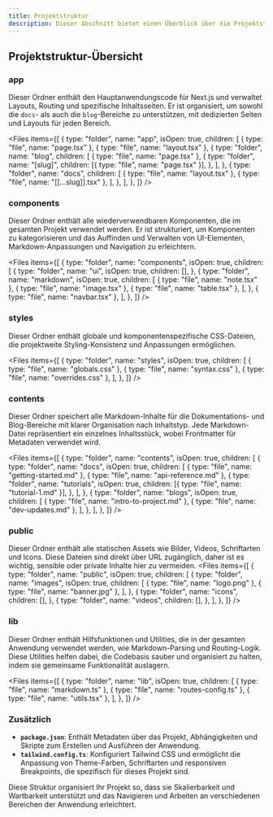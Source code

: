 ```yaml
---
title: Projektstruktur
description: Dieser Abschnitt bietet einen Überblick über die Projektstruktur.
---
```


## Projektstruktur-Übersicht

### app

Dieser Ordner enthält den Hauptanwendungscode für Next.js und verwaltet Layouts, Routing und spezifische Inhaltsseiten. Er ist organisiert, um sowohl die `docs`- als auch die `blog`-Bereiche zu unterstützen, mit dedizierten Seiten und Layouts für jeden Bereich.

<Files
  items={[
    {
      type: "folder",
      name: "app",
      isOpen: true,
      children: [
        { type: "file", name: "page.tsx" },
        { type: "file", name: "layout.tsx" },
        {
          type: "folder",
          name: "blog",
          children: [
            { type: "file", name: "page.tsx" },
            {
              type: "folder",
              name: "[slug]",
              children: [{ type: "file", name: "page.tsx" }],
            },
          ],
        },
        {
          type: "folder",
          name: "docs",
          children: [
            { type: "file", name: "layout.tsx" },
            { type: "file", name: "[[...slug]].tsx" },
          ],
        },
      ],
    },
  ]}
/>

### components

Dieser Ordner enthält alle wiederverwendbaren Komponenten, die im gesamten Projekt verwendet werden. Er ist strukturiert, um Komponenten zu kategorisieren und das Auffinden und Verwalten von UI-Elementen, Markdown-Anpassungen und Navigation zu erleichtern.

<Files
  items={[
    {
      type: "folder",
      name: "components",
      isOpen: true,
      children: [
        {
          type: "folder",
          name: "ui",
          isOpen: true,
          children: [],
        },
        {
          type: "folder",
          name: "markdown",
          isOpen: true,
          children: [
            { type: "file", name: "note.tsx" },
            { type: "file", name: "image.tsx" },
            { type: "file", name: "table.tsx" },
          ],
        },
        { type: "file", name: "navbar.tsx" },
      ],
    },
  ]}
/>


### styles

Dieser Ordner enthält globale und komponentenspezifische CSS-Dateien, die projektweite Styling-Konsistenz und Anpassungen ermöglichen.

<Files
  items={[
    {
      type: "folder",
      name: "styles",
      isOpen: true,
      children: [
        { type: "file", name: "globals.css" },
        { type: "file", name: "syntax.css" },
        { type: "file", name: "overrides.css" },
      ],
    },
  ]}
/>


### contents

Dieser Ordner speichert alle Markdown-Inhalte für die Dokumentations- und Blog-Bereiche mit klarer Organisation nach Inhaltstyp. Jede Markdown-Datei repräsentiert ein einzelnes Inhaltsstück, wobei Frontmatter für Metadaten verwendet wird.

<Files
  items={[
    {
      type: "folder",
      name: "contents",
      isOpen: true,
      children: [
        {
          type: "folder",
          name: "docs",
          isOpen: true,
          children: [
            { type: "file", name: "getting-started.md" },
            { type: "file", name: "api-reference.md" },
            {
              type: "folder",
              name: "tutorials",
              isOpen: true,
              children: [{ type: "file", name: "tutorial-1.md" }],
            },
          ],
        },
        {
          type: "folder",
          name: "blogs",
          isOpen: true,
          children: [
            { type: "file", name: "intro-to-project.md" },
            { type: "file", name: "dev-updates.md" },
          ],
        },
      ],
    },
  ]}
/>


### public

Dieser Ordner enthält alle statischen Assets wie Bilder, Videos, Schriftarten und Icons. Diese Dateien sind direkt über URL zugänglich, daher ist es wichtig, sensible oder private Inhalte hier zu vermeiden.
<Files
  items={[
    {
      type: "folder",
      name: "public",
      isOpen: true,
      children: [
        {
          type: "folder",
          name: "images",
          isOpen: true,
          children: [
            { type: "file", name: "logo.png" },
            { type: "file", name: "banner.jpg" },
          ],
        },
        {
          type: "folder",
          name: "icons",
          children: [],
        },
        {
          type: "folder",
          name: "videos",
          children: [],
        },
      ],
    },
  ]}
/>


### lib

Dieser Ordner enthält Hilfsfunktionen und Utilities, die in der gesamten Anwendung verwendet werden, wie Markdown-Parsing und Routing-Logik. Diese Utilities helfen dabei, die Codebasis sauber und organisiert zu halten, indem sie gemeinsame Funktionalität auslagern.

<Files
  items={[
    {
      type: "folder",
      name: "lib",
      isOpen: true,
      children: [
        { type: "file", name: "markdown.ts" },
        { type: "file", name: "routes-config.ts" },
        { type: "file", name: "utils.tsx" },
      ],
    },
  ]}
/>

### Zusätzlich

- **`package.json`**: Enthält Metadaten über das Projekt, Abhängigkeiten und Skripte zum Erstellen und Ausführen der Anwendung.
- **`tailwind.config.ts`**: Konfiguriert Tailwind CSS und ermöglicht die Anpassung von Theme-Farben, Schriftarten und responsiven Breakpoints, die spezifisch für dieses Projekt sind.

Diese Struktur organisiert Ihr Projekt so, dass sie Skalierbarkeit und Wartbarkeit unterstützt und das Navigieren und Arbeiten an verschiedenen Bereichen der Anwendung erleichtert.
